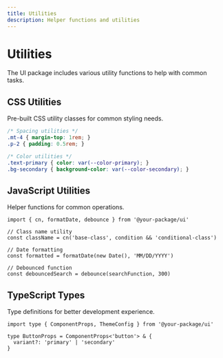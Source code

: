```yaml
---
title: Utilities
description: Helper functions and utilities
---
```


# Utilities

The UI package includes various utility functions to help with common tasks.

## CSS Utilities

Pre-built CSS utility classes for common styling needs.

```css
/* Spacing utilities */
.mt-4 { margin-top: 1rem; }
.p-2 { padding: 0.5rem; }

/* Color utilities */
.text-primary { color: var(--color-primary); }
.bg-secondary { background-color: var(--color-secondary); }
```

## JavaScript Utilities

Helper functions for common operations.

```tsx
import { cn, formatDate, debounce } from '@your-package/ui'

// Class name utility
const className = cn('base-class', condition && 'conditional-class')

// Date formatting
const formatted = formatDate(new Date(), 'MM/DD/YYYY')

// Debounced function
const debouncedSearch = debounce(searchFunction, 300)
```

## TypeScript Types

Type definitions for better development experience.

```tsx
import type { ComponentProps, ThemeConfig } from '@your-package/ui'

type ButtonProps = ComponentProps<'button'> & {
  variant?: 'primary' | 'secondary'
}
```
